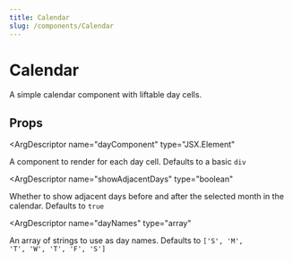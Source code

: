 ```yaml
---
title: Calendar
slug: /components/Calendar
---
```



# Calendar

A simple calendar component with liftable day cells.

## Props
<ArgDescriptor 
  name="dayComponent"
  type="JSX.Element" 
>
  A component to render for each day cell. Defaults to a basic <code>div</code>
</ArgDescriptor>

<ArgDescriptor 
  name="showAdjacentDays"
  type="boolean" 
>
  Whether to show adjacent days before and after the selected month in the calendar. Defaults to <code>true</code>
</ArgDescriptor>

<ArgDescriptor 
  name="dayNames" 
  type="array"  
>
  An array of strings to use as day names. Defaults to <code>['S', 'M', 'T', 'W', 'T', 'F', 'S']</code>
</ArgDescriptor>